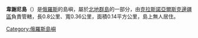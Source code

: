 '''韋謝尼島'''（{{lang-ru|Весенний}}）是[[俄羅斯|俄羅斯]]的島嶼，屬於[[北地群島|北地群島]]的一部分，由[[克拉斯諾亞爾斯克邊疆區|克拉斯諾亞爾斯克邊疆區]]負責管轄，長0.8公里、寬0.36公里，面積0.14平方公里，島上無人居住。

{{coord|display=title}}
{{Russia-geo-stub}}
[[Category:俄羅斯島嶼|Category:俄羅斯島嶼]]